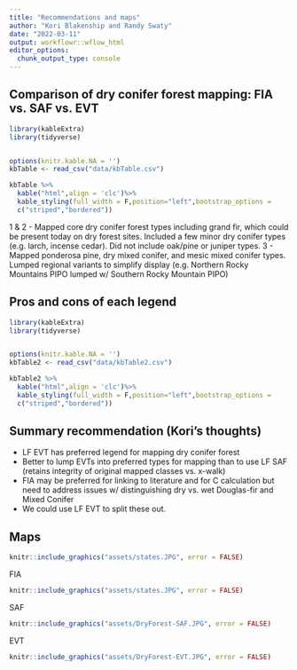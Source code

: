 ```yaml
---
title: "Recommendations and maps"
author: "Kori Blakenship and Randy Swaty"
date: "2022-03-11"
output: workflowr::wflow_html
editor_options:
  chunk_output_type: console
---
```


## Comparison of dry conifer forest mapping: FIA vs. SAF vs. EVT


```r
library(kableExtra)
library(tidyverse)


options(knitr.kable.NA = '')
kbTable <- read_csv("data/kbTable.csv")

kbTable %>%
  kable("html",align = 'clc')%>%
  kable_styling(full_width = F,position="left",bootstrap_options = 
  c("striped","bordered"))
```

1 & 2 - Mapped core dry conifer forest types including grand fir, which could be present today on dry forest sites. Included a few minor dry conifer types (e.g. larch, incense cedar). Did not include oak/pine or juniper types.
3 - Mapped ponderosa pine, dry mixed conifer, and mesic mixed conifer types. Lumped regional variants to simplify display (e.g. Northern Rocky Mountains PIPO lumped w/ Southern Rocky Mountain PIPO)


## Pros and cons of each legend

```r
library(kableExtra)
library(tidyverse)


options(knitr.kable.NA = '')
kbTable2 <- read_csv("data/kbTable2.csv")

kbTable2 %>%
  kable("html",align = 'clc')%>%
  kable_styling(full_width = F,position="left",bootstrap_options = 
  c("striped","bordered"))
```

## Summary recommendation (Kori's thoughts)
* LF EVT has preferred legend for mapping dry conifer forest
* Better to lump EVTs into preferred types for mapping than to use LF SAF (retains integrity of original mapped classes vs. x-walk)
* FIA may be preferred for linking to literature and for C calculation but need to address issues w/ distinguishing dry vs. wet Douglas-fir and Mixed Conifer
* We could use LF EVT to split these out.

## Maps


```r
knitr::include_graphics("assets/states.JPG", error = FALSE)
```


FIA
```r
knitr::include_graphics("assets/states.JPG", error = FALSE)
```

SAF
```r
knitr::include_graphics("assets/DryForest-SAF.JPG", error = FALSE)
```


EVT
```r
knitr::include_graphics("assets/DryForest-EVT.JPG", error = FALSE)
```

